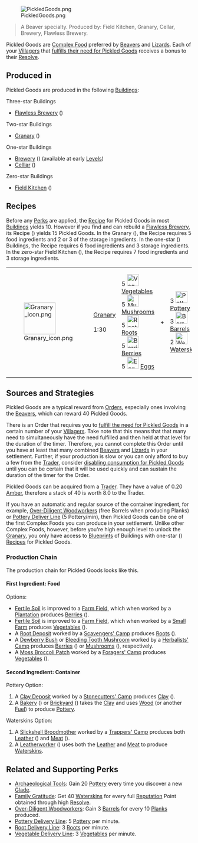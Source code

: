 [[File:PickledGoods.png|border|right|link=]]
<blockquote>A Beaver specialty. Produced by: Field Kitchen, Granary, Cellar, Brewery, Flawless Brewery.</blockquote>

Pickled Goods are [[Resources#Complex_Food|Complex Food]] preferred by [[Beavers]] and [[Lizards]]. Each of your [[Villagers]] that [[Complex Food Need|fulfills their need for Pickled Goods]] receives a bonus to their [[Resolve]].


== Produced in ==

Pickled Goods are produced in the following [[Buildings]]:

Three-star Buildings
* [[Brewery#Flawless Brewery|Flawless Brewery]] ({{3Star}})
Two-star Buildings
* [[Granary]] ({{2Star}})
One-star Buildings
* [[Brewery]] ({{1Star}}) (available at early [[Level]]s)
* [[Celllar]] ({{1Star}})
Zero-star Buildings
* [[Field Kitchen]] ({{0Star}})



== Recipes ==

Before any [[Perks]] are applied, the [[Recipe]] for Pickled Goods in most [[Buildings]] yields 10. However if you find and can rebuild a [[Flawless Brewery]], its Recipe ({{3Star}}) yields 15 Pickled Goods. In the Granary ({{2Star}}), the Recipe requires 5 food ingredients and 2 or 3 of the storage ingredients. In the one-star ({{1Star}}) Buildings, the Recipe requires 6 food ingredients and 3 storage ingredients. In the zero-star Field Kitchen ({{0Star}}), the Recipe requires 7 food ingredients and 3 storage ingredients.

{|style="border-style:solid; border-color:BurlyWood; border-width:2px; border-spacing:8px"
| [[File:Granary icon.png|86px]]
| [[Granary]] <br /> {{2Star}} <br /> 1:30 <br /> {{Blight1}}
| 5 [[File:Vegetables.png|32px]] [[Vegetables]] <br /> 5 [[File:Mushrooms.png|32px]] [[Mushrooms]] <br /> 5 [[File:Roots.png|32px]] [[Roots]] <br /> 5 [[File:Berries.png|32px]] [[Berries]] <br /> 5 [[File:Eggs.png|32px]] [[Eggs]]
| +
| 3 [[File:Pottery.png|32px]] [[Pottery]] <br /> 3 [[File:Barrels.png|32px]] [[Barrels]] <br /> 2 [[File:Waterskins.png|32px]] [[Waterskins]]
| =
| 10 [[File:PickledGoods.png|64px]] [[PickledGoods]]
|}

== Sources and Strategies ==

Pickled Goods are a typical reward from [[Orders]], especially ones involving the [[Beavers]], which can reward 40 Pickled Goods.

There is an Order that requires you to [[Complex Food Need|fulfill the need for Pickled Goods]] in a certain number of your [[Villagers]]. Take note that this means that that many need to simultaneously have the need fulfilled and then held at that level for the duration of the timer. Therefore, you cannot complete this Order until you have at least that many combined [[Beavers]] and [[Lizards]] in your settlement. Further, if your production is slow or you can only afford to buy a few from the [[Trade]]r, consider [[Consumption Control|disabling consumption for Pickled Goods]] until you can be certain that it will be used quickly and can sustain the duration of the timer for the Order.

Pickled Goods can be acquired from a [[Trade]]r. They have a value of 0.20 {{Amber}} [[Amber]], therefore a stack of 40 is worth 8.0 {{Amber}} to the Trader.

If you have an automatic and regular source of the container ingredient, for example, [[Over-Diligent Woodworkers]] (free Barrels when producing Planks) or [[Pottery Deliver Line]] (5 Pottery/min), then Pickled Goods can be one of the first Complex Foods you can produce in your settlement. Unlike other Complex Foods, however, before you're high enough level to unlock the [[Granary]], you only have access to [[Blueprints]] of Buildings with one-star ({{1Star}}) [[Recipes]] for Pickled Goods.

=== Production Chain ===

The production chain for Pickled Goods looks like this.

==== First Ingredient: Food ====

Options:

* [[Fertile Soil]] is improved to a [[Farm Field]], which when worked by a [[Plantation]] produces [[Berries]] ({{2Star}}).
* [[Fertile Soil]] is improved to a [[Farm Field]], which when worked by a [[Small Farm]] produces [[Vegetables]] ({{1Star}}).
* A [[Root Deposit]] worked by a [[Scavengers' Camp]] produces [[Roots]] ({{1Star}}).
* A [[Dewberry Bush]] or [[Bleeding Tooth Mushroom]] worked by a [[Herbalists' Camp]] produces [[Berries]] ({{1Star}}) or [[Mushrooms]] ({{1Star}}), respectively.
* A [[Moss Broccoli Patch]] worked by a [[Foragers' Camp]] produces [[Vegetables]] ({{1Star}}).

==== Second Ingredient: Container ====

Pottery Option:

# A [[Clay Deposit]] worked by a [[Stonecutters' Camp]] produces [[Clay]] ({{1Star}}).
# A [[Bakery]] ({{2Star}}) or [[Brickyard]] ({{2Star}}) takes the [[Clay]] and uses [[Wood]] (or another [[Fuel]]) to produce [[Pottery]].

Waterskins Option:

# A [[Slickshell Broodmother]] worked by a [[Trappers' Camp]] produces both [[Leather]] ({{1Star}}) and [[Meat]] ({{1Star}}).
# A [[Leatherworker]] ({{3Star}}) uses both the [[Leather]] and [[Meat]] to produce [[Waterskins]].


== Related and Supporting Perks ==

* [[Archaeological Tools]]: Gain 20 [[Pottery]] every time you discover a new [[Glade]].
* [[Family Gratitude]]: Get 40 [[Waterskins]] for every full [[Reputation]] Point obtained through high [[Resolve]]. 
* [[Over-Diligent Woodworkers]]: Gain 3 [[Barrels]] for every 10 [[Planks]] produced. 
* [[Pottery Delivery Line]]: 5 [[Pottery]] per minute.
* [[Root Delivery Line]]: 3 [[Roots]] per minute.
* [[Vegetable Delivery Line]]: 3 [[Vegetables]] per minute.